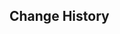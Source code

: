 {{Repertoire of Myriad Melodies Score
|name        = Cascading Melodies, Elegant as the Rain
|image       = Repertoire of Myriad Melodies Introductory Exercises Cover 03.png
|album       = Introductory Exercises
|order       = 6
|soundtrack  = A Cunning Trick
|description = A flowing cascade of arpeggios immerses the listener in sound, washing over them like walls of musical notes. To create this effect, each individual note must be both precise and steady!
|reward      = Primogem*20;Repertoire Coins*20
}}

==Change History==
{{Change History|5.3}}